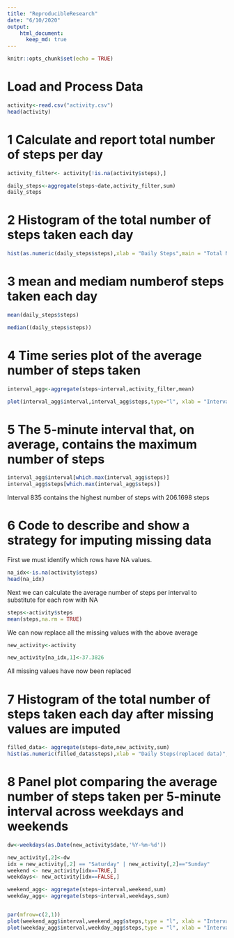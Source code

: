 ---
title: "ReproducibleResearch"
date: "6/10/2020"
output:
    html_document:
      keep_md: true
---

```{r setup, include=FALSE}
knitr::opts_chunk$set(echo = TRUE)
```


# Load and Process Data
```{r echo = TRUE}
activity<-read.csv("activity.csv")
head(activity)
```
# 1 Calculate  and report total number of steps per day
```{r echo = TRUE}

activity_filter<- activity[!is.na(activity$steps),]

daily_steps<-aggregate(steps~date,activity_filter,sum)
daily_steps

```

# 2 Histogram of the total number of steps taken each day

```{r echo = TRUE}
hist(as.numeric(daily_steps$steps),xlab = "Daily Steps",main = "Total Number of steps taken each day")

```


# 3 mean and mediam numberof steps taken each day
```{r echo = TRUE}

mean(daily_steps$steps)

median((daily_steps$steps))

```

# 4 Time series plot of the average number of steps taken



```{r echo = TRUE}

interval_agg<-aggregate(steps~interval,activity_filter,mean)

plot(interval_agg$interval,interval_agg$steps,type="l", xlab = "Interval", ylab = "Average steps")

```

# 5 The 5-minute interval that, on average, contains the maximum number of steps
```{r echo = TRUE}

interval_agg$interval[which.max(interval_agg$steps)]
interval_agg$steps[which.max(interval_agg$steps)]
```
Interval 835 contains the highest number of steps with 206.1698 steps



# 6 Code to describe and show a strategy for imputing missing data

 First we must identify which rows have NA values.
 

```{r echo = TRUE}
na_idx<-is.na(activity$steps)
head(na_idx)
```
Next we can calculate the average number of steps per interval to substitute for each row with NA
```{r echo = TRUE}
steps<-activity$steps
mean(steps,na.rm = TRUE)
```
We can now replace all the missing values with the above average
```{r echo = TRUE}
new_activity<-activity

new_activity[na_idx,1]<-37.3826
```

All missing values have now been replaced


# 7 Histogram of the total number of steps taken each day after missing values are imputed


```{r echo = TRUE}

filled_data<- aggregate(steps~date,new_activity,sum)
hist(as.numeric(filled_data$steps),xlab = "Daily Steps(replaced data)",main = "Total Number of steps taken each day")
```


# 8 Panel plot comparing the average number of steps taken per 5-minute interval across weekdays and weekends
```{r echo = TRUE}

dw<-weekdays(as.Date(new_activity$date,'%Y-%m-%d'))


```

```{r echo = TRUE}
new_activity[,2]<-dw
idx = new_activity[,2] == "Saturday" | new_activity[,2]=="Sunday"
weekend <- new_activity[idx==TRUE,]
weekdays<- new_activity[idx==FALSE,]

weekend_agg<- aggregate(steps~interval,weekend,sum)
weekday_agg<- aggregate(steps~interval,weekdays,sum)


par(mfrow=c(2,1))
plot(weekend_agg$interval,weekend_agg$steps,type = "l", xlab = "Interval",ylab = "Weekend Steps")
plot(weekday_agg$interval,weekday_agg$steps,type = "l", xlab = "Interval",ylab = "Weekday Steps")

```

